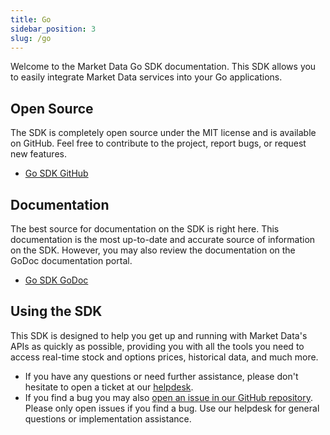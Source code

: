 ```yaml
---
title: Go
sidebar_position: 3
slug: /go
---
```


Welcome to the Market Data Go SDK documentation. This SDK allows you to easily integrate Market Data services into your Go applications.

## Open Source

The SDK is completely open source under the MIT license and is available on GitHub. Feel free to contribute to the project, report bugs, or request new features.

- [Go SDK GitHub](https://github.com/MarketDataApp/sdk-go/)

## Documentation

The best source for documentation on the SDK is right here. This documentation is the most up-to-date and accurate source of information on the SDK. However, you may also review the documentation on the GoDoc documentation portal.

- [Go SDK GoDoc](https://pkg.go.dev/github.com/MarketDataApp/sdk-go)

## Using the SDK

This SDK is designed to help you get up and running with Market Data's APIs as quickly as possible, providing you with all the tools you need to access real-time stock and options prices, historical data, and much more.

- If you have any questions or need further assistance, please don't hesitate to open a ticket at our [helpdesk](https://www.marketdata.app/dashboard/). 
- If you find a bug you may also [open an issue in our GitHub repository](https://github.com/MarketDataApp/sdk-go/issues). Please only open issues if you find a bug. Use our helpdesk for general questions or implementation assistance.